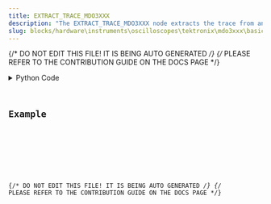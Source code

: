 ```yaml
---
title: EXTRACT_TRACE_MDO3XXX
description: "The EXTRACT_TRACE_MDO3XXX node extracts the trace from an MDO3xxx oscilloscope."
slug: blocks/hardware\instruments\oscilloscopes\tektronix\mdo3xxx\basic\extract-trace-mdo3xxx
---
```


{/* DO NOT EDIT THIS FILE! IT IS BEING AUTO GENERATED */}
{/* PLEASE REFER TO THE CONTRIBUTION GUIDE ON THE DOCS PAGE */}


<PythonDocsDisplay docstring={docstring} />
<details>
<summary>Python Code</summary>



<Code code={pythonCode} lang="py" wrap theme="dracula" />

[Find this Flojoy Block on GitHub](https://github.com/flojoy-ai/blocks/blob/main/blocks/HARDWARE\INSTRUMENTS\OSCILLOSCOPES\TEKTRONIX\MDO3XXX\BASIC\EXTRACT_TRACE_MDO3XXX/EXTRACT_TRACE_MDO3XXX.py)

</details>

## Example


<GetHelpWidget />


<AppDisplay app={app} blockName="EXTRACT_TRACE_MDO3XXX" client:visible />


<Example />

{/* DO NOT EDIT THIS FILE! IT IS BEING AUTO GENERATED */}
{/* PLEASE REFER TO THE CONTRIBUTION GUIDE ON THE DOCS PAGE */}
